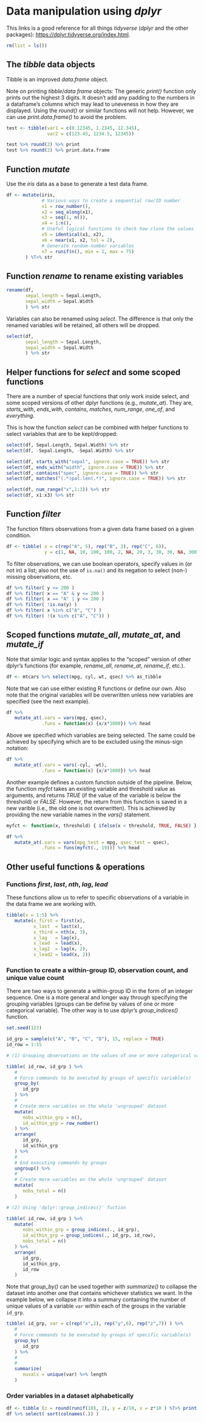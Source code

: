 

# Data manipulation using *dplyr*

This links is a good reference for all things *tidyverse* (*dplyr* and the other packages): <https://dplyr.tidyverse.org/index.html>.

```r
rm(list = ls())
```


## The *tibble* data objects

Tibble is an improved *data.frame* object.

Note on printing *tibble*/*data frame* objects: The generic *print()* function only prints out the highest 3 digits. It doesn't add any padding to the numbers in a dataframe's columns which may lead to uneveness in how they are displayed. Using the *round()* or similar functions will not help. However, we can use *print.data.frame()* to avoid the problem.
```r
test <- tibble(var1 = c(0.12345, 1.2345, 12.345),
               var2 = c(123.45, 1234.5, 12345))

test %>% round(2) %>% print
test %>% round(2) %>% print.data.frame
```


## Function *mutate*

Use the *iris* data as a base to generate a test data frame.
```r
df <- mutate(iris,
             # Various ways to create a sequential row/ID number
             x1 = row_number(),
             x2 = seq_along(x1),
             x3 = seq(1, n()),
             x4 = 1:n(),
             # Useful logical functions to check how close the values
             x5 = identical(x1, x2),
             x6 = near(x1, x2, tol = 2),
             # Generate random-number variables
             x7 = runif(n(), min = 1, max = 75)
       ) %T>% str
```


## Function *rename* to rename existing variables

```r
rename(df,
       sepal_length = Sepal.Length,
       sepal_width = Sepal.Width
       ) %>% str
```

Variables can also be renamed using *select*. The difference is that only the renamed variables will be retained, all others will be dropped.
```r
select(df,
       sepal_length = Sepal.Length,
       sepal_width = Sepal.Width
       ) %>% str
```


## Helper functions for *select* and some scoped functions

There are a number of special functions that only work inside select, and some scoped versions of other dplyr functions (e.g., *mutate_at*). They are, *starts_with*, *ends_with*, *contains*, *matches*, *num_range*, *one_of*, and *everything*.

This is how the function *select* can be combined with helper functions to select variables that are to be kept/dropped:
```r
select(df, Sepal.Length, Sepal.Width) %>% str
select(df, -Sepal.Length, -Sepal.Width) %>% str

select(df, starts_with("sepal", ignore.case = TRUE)) %>% str
select(df, ends_with("width", ignore.case = TRUE)) %>% str
select(df, contains("spec", ignore.case = TRUE)) %>% str
select(df, matches("(.*)pal.len(.*)", ignore.case = TRUE)) %>% str

select(df, num_range("x",1:3)) %>% str
select(df, x1:x3) %>% str
```


## Function *filter* 

The function filters observations from a given data frame based on a given condition.
```r
df <- tibble( x = c(rep("A", 5), rep("B", 3), rep("C", 6)),
              y = c(1, NA, 10, 100, 100, 2, NA, 20, 3, 30, 30, NA, 300, 3000) )
```

To filter observations, we can use boolean operators, specify values in (or not in) a list; also not the use of `is.na()` and its negation to select (non-) missing observations, etc.
```r
df %>% filter( y <= 200 )
df %>% filter( x == "A" & y <= 200 )
df %>% filter( x == "A" | y <= 200 )
df %>% filter( !is.na(y) )
df %>% filter( x %in% c("A", "C") )
df %>% filter( !(x %in% c("A", "C")) )
```


## Scoped functions *mutate_all*, *mutate_at*, and *mutate_if*

Note that similar logic and syntax applies to the "scoped" version of other dplyr's functions (for example, *rename_all*, *rename_at*, *rename_if*, etc.).

```r
df <- mtcars %>% select(mpg, cyl, wt, qsec) %>% as_tibble
```

Note that we can use either existing R functions or define our own. Also note that the original variables will be overwritten unless new variables are specified (see the next example).
```r
df %>%
   mutate_at(.vars = vars(mpg, qsec),
             .funs = function(x) {x/x*1000}) %>% head
```

Above we specified which variables are being selected. The same could be achieved by specifying which are to be excluded using the minus-sign notation:
```r
df %>%
   mutate_at(.vars = vars(-cyl, -wt),
             .funs = function(x) {x/x*1000}) %>% head
```

Another example defines a custom function outside of the pipeline. Below, the function *myfct* takes an existing variable and threshold value as arguments, and returns *TRUE* (if the value of the variable is below the threshold) or *FALSE*. However, the return from this function is saved in a new varible (i.e., the old one is not overwritten). This is achieved by providing the new variable names in the *vars()* statement.
```r
myfct <- function(x, threshold) { ifelse(x < threshold, TRUE, FALSE) }

df %>%
   mutate_at(.vars = vars(mpg_test = mpg, qsec_test = qsec),
             .funs = funs(myfct(., 19))) %>% head
```


## Other useful functions & operations

### Functions *first*, *last*, *nth*, *lag*, *lead*

These functions allow us to refer to specific observations of a variable in the data frame we are working with.
```r
tibble(x = 1:5) %>%
   mutate(x_first = first(x),
          x_last  = last(x),
          x_third = nth(x, 3),
          x_lag   = lag(x),
          x_lead  = lead(x),
          x_lag2  = lag(x, 2),
          x_lead2 = lead(x, 2))
```

### Function to create a within-group ID, observation count, and unique value count

There are two ways to generate a within-group ID in the form of an integer sequence. One is a more general and longer way through specifying the grouping variables (groups can be define by values of one or more categorical variable). The other way is to use dplyr's *group_indices()* function.
```r
set.seed(123)

id_grp = sample(c("A", "B", "C", "D"), 15, replace = TRUE)
id_row = 1:15

# (1) Grouping observations on the values of one or more categorical variables

tibble( id_row, id_grp ) %>%
   #
   # Force commands to be executed by groups of specific variable(s)
   group_by(
      id_grp
   ) %>% 
   #
   # Create more variables on the whole 'ungrouped' dataset
   mutate(
      nobs_within_grp = n(),
      id_within_grp = row_number()
   ) %>% 
   arrange(
      id_grp,
      id_within_grp
   ) %>% 
   #
   # End executing commands by groups
   ungroup() %>%
   #
   # Create more variables on the whole 'ungrouped' dataset
   mutate(
      nobs_total = n()
   )

# (2) Using 'dplyr::group_indices()' fuction

tibble( id_row, id_grp ) %>%
   mutate( 
      nobs_within_grp = group_indices(., id_grp),
      id_within_grp = group_indices(., id_grp, id_row),
      nobs_total = n()
   ) %>% 
   arrange(
      id_grp,
      id_within_grp,
      id_row
   )
```


Note that *group_by()* can be used together with *summarize()* to collapse the dataset into another one that contains whichever statistics we want. In the example below, we collapse it into a summary containing the number of unique values of a variable `var` within each of the groups in the variable `id_grp`.
```r
tibble( id_grp, var = c(rep("x",2), rep("y",6), rep("z",7)) ) %>%
   #
   # Force commands to be executed by groups of specific variable(s)
   group_by(
      id_grp
   ) %>%
   #
   #
   summarize(
      nuvals = unique(var) %>% length
   )
```


### Order variables in a dataset alphabetically

```r
df <- tibble (z = round(runif(10), 2), y = z/10, x = z*10 ) %T>% print.data.frame()
df %>% select( sort(colnames(.)) )
```


